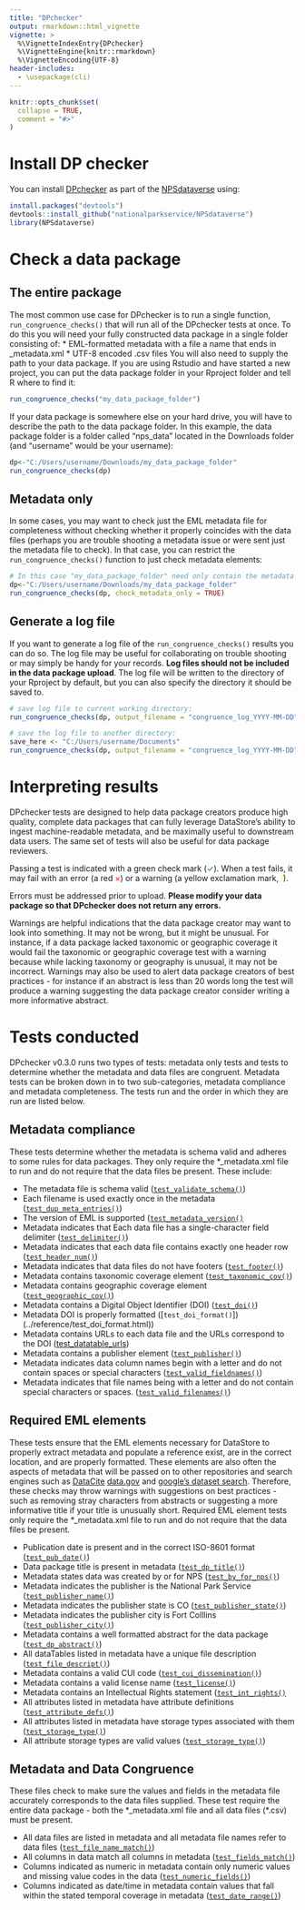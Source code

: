 ```yaml
---
title: "DPchecker"
output: rmarkdown::html_vignette
vignette: >
  %\VignetteIndexEntry{DPchecker}
  %\VignetteEngine{knitr::rmarkdown}
  %\VignetteEncoding{UTF-8}
header-includes:
  - \usepackage(cli)
---
```


```r
knitr::opts_chunk$set(
  collapse = TRUE,
  comment = "#>"
)
```

# Install DP checker

You can install [DPchecker](https://nationalparkservice.github.io/DPchecker/) as part of the [NPSdataverse](https://roblbaker.github.io/NPSdataverse/) using: 

```r
install.packages("devtools")
devtools::install_github("nationalparkservice/NPSdataverse")
library(NPSdataverse)
```

# Check a data package

## The entire package
The most common use case for DPchecker is to run a single function, `run_congruence_checks()` that will run all of the DPchecker tests at once. To do this you will need your fully constructed data package in a single folder consisting of:
* EML-formatted metadata with a file a name that ends in _metadata.xml
* UTF-8 encoded .csv files
You will also need to supply the path to your data package. If you are using Rstudio and have started a new project, you can put the data package folder in your Rproject folder and tell R where to find it:
```r
run_congruence_checks("my_data_package_folder")
```
If your data package is somewhere else on your hard drive, you will have to describe the path to the data package folder. In this example, the data package folder is a folder called "nps_data" located in the Downloads folder (and "username" would be your username):
```r
dp<-"C:/Users/username/Downloads/my_data_package_folder"
run_congruence_checks(dp)
```

## Metadata only
In some cases, you may want to check just the EML metadata file for completeness without checking whether it properly coincides with the data files (perhaps you are trouble shooting a metadata issue or were sent just the metadata file to check). In that case, you can restrict the `run_congruence_checks()` function to just check metadata elements:
```r
# In this case "my_data_package_folder" need only contain the metadata file but could include .csvs
dp<-"C:/Users/username/Downloads/my_data_package_folder"
run_congruence_checks(dp, check_metadata_only = TRUE)
```

## Generate a log file
If you want to generate a log file of the `run_congruence_checks()` results you can do so. The log file may be useful for collaborating on trouble shooting or may simply be handy for your records. **Log files should not be included in the data package upload**. The log file will be written to the directory of your Rproject by default, but you can also specify the directory it should be saved to.
```r
# save log file to current working directory:
run_congruence_checks(dp, output_filename = "congruence_log_YYYY-MM-DD")

# save the log file to another directory:
save_here <- "C:/Users/username/Documents"
run_congruence_checks(dp, output_filename = "congruence_log_YYYY-MM-DD", output_dir = save_here)
```

# Interpreting results

DPchecker tests are designed to help data package creators produce high quality, complete data packages that can fully leverage DataStore's ability to ingest machine-readable metadata, and be maximally useful to downstream data users. The same set of tests will also be useful for data package reviewers. 

Passing a test is indicated with a green check mark (<span style="color: green;">$\checkmark$</span>). When a test fails, it may fail with an error (a red <span style="color: red;">$\times$</span>) or a warning (a yellow exclamation mark, <span style="color: yellow;">!</span>). 

Errors must be addressed prior to upload. **Please modify your data package so that DPchecker does not return any errors.** 

Warnings are helpful indications that the data package creator may want to look into something. It may not be wrong, but it might be unusual. For instance, if a data package lacked taxonomic or geographic coverage it would fail the taxonomic or geographic coverage test with a warning because while lacking taxonomy or geography is unusual, it may not be incorrect. Warnings may also be used to alert data package creators of best practices - for instance if an abstract is less than 20 words long the test will produce a warning suggesting the data package creator consider writing a more informative abstract.

# Tests conducted

DPchecker v0.3.0 runs two types of tests: metadata only tests and tests to determine whether the metadata and data files are congruent.  Metadata tests can be broken down in to two sub-categories, metadata compliance and metadata completeness. The tests run and the order in which they are run are listed below.

## Metadata compliance
These tests determine whether the metadata is schema valid and adheres to some rules for data packages. They only require the *_metadata.xml file to run and do not require that the data files be present. These include:

* The metadata file is schema valid ([`test_validate_schema()`](../reference/test_validate_schema.html))
* Each filename is used exactly once in the metadata ([`test_dup_meta_entries()`](../reference/test_dup_meta_entries.html))
* The version of EML is supported ([`test_metadata_version()`](../reference/test_metadata_version.html)
* Metadata indicates that Each data file has a single-character field delimiter ([`test_delimiter()`](../reference/test_delimiter.html)) 
* Metadata indicates that each data file contains exactly one header row ([`test_header_num()`](../reference/test_header_num.html))
* Metadata indicates that data files do not have footers ([`test_footer()`](../reference/test_footer.html))
* Metadata contains taxonomic coverage element ([`test_taxonomic_cov()`](../reference/test_taxonomic_cov.html))
* Metadata contains geographic coverage element ([`test_geographic_cov()`](../reference/test_geographic_cov.html))
* Metadata contains a Digital Object Identifier (DOI) ([`test_doi()`](../reference/test_doi.html))
* Metadata DOI is properly formatted
([`test_doi_format()`])(../reference/test_doi_format.html))
* Metadata contains URLs to each data file and the URLs correspond to the DOI ([test_datatable_urls](../reference/test_datatable_urls.html))
* Metadata contains a publisher element ([`test_publisher()`](../reference/test_publisher.html))
* Metadata indicates data column names begin with a letter and do not contain spaces or special characters ([`test_valid_fieldnames()`](../reference/test_valid_fieldnames.html))
* Metadata indicates that file names being with a letter and do not contain special characters or spaces. ([`test_valid_filenames()`](../reference/test_valid_filenames.html))

## Required EML elements
These tests ensure that the EML elements necessary for DataStore to properly extract metadata and populate a reference exist, are in the correct location, and are properly formatted. These elements are also often the aspects of metadata that will be passed on to other repositories and search engines such as [DataCite](https://datacite.org/) [data.gov](https://data.gov/) and [google's dataset search](https://datasetsearch.research.google.com/). Therefore, these checks may throw warnings with suggestions on best practices - such as removing stray characters from abstracts or suggesting a more informative title if your title is unusually short. Required EML element tests only require the *_metadata.xml file to run and do not require that the data files be present.

* Publication date is present and in the correct ISO-8601 format ([`test_pub_date()`](../reference/test_pub_date.html))
* Data package title is present in metadata ([`test_dp_title()`](../reference/test_dp_title.html))
* Metadata states data was created by or for NPS ([`test_by_for_nps()`](../reference/test_by_for_nps.html))
* Metadata indicates the publisher is the National Park Service ([`test_publisher_name()`](../reference/test_publisher_name.html))
* Metadata indicates the publisher state is CO  ([`test_publisher_state()`](../reference/test_publisher_state.html))
* Metadata indicates the publisher city is Fort Colllins ([`test_publisher_city()`](../reference/test_publisher_city.html))
* Metadata contains a well formatted abstract for the data package ([`test_dp_abstract()`](../reference/test_dp_abstract.html))
* All dataTables listed in metadata have a unique file description ([`test_file_descript()`](../reference/test_file_descript.html))
* Metadata contains a valid CUI code ([`test_cui_dissemination()`](../reference/test_cui_dissemination.html))
* Metadata contains a valid license name ([`test_license()`](../reference/test_license.html))
* Metadata contains an Intellectual Rights statement ([`test_int_rights()`](../reference/test_int_rights.html)
* All attributes listed in metadata have attribute definitions ([`test_attribute_defs()`](../reference/test_attribute_defs.html))
* All attributes listed in metadata have storage types associated with them ([`test_storage_type()`](../reference/test_storage_type.html))
* All attribute storage types are valid values ([`test_storage_type()`](../reference/test_storage_type.html))

## Metadata and Data Congruence
These files check to make sure the values and fields in the metadata file accurately corresponds to the data files supplied. These test require the entire data package - both the \*_metadata.xml file and all data files (*.csv) must be present.

* All data files are listed in metadata and all metadata file names refer to data files ([`test_file_name_match()`](../reference/test_file_name_match.html))
* All columns in data match all columns in metadata ([`test_fields_match()`](../reference/test_fields_match.html))
* Columns indicated as numeric in metadata contain only numeric values and missing value codes in the data ([`test_numeric_fields()`](../reference/test_numeric_fields.html))
* Columns indicated as date/time in metadata contain values that fall within the stated temporal coverage in metadata ([`test_date_range()`](../reference/test_date_range.html))
